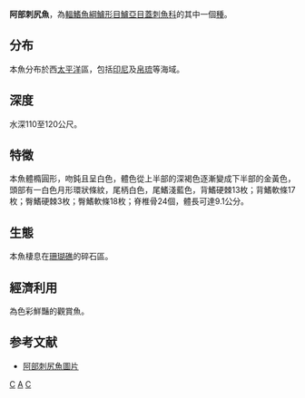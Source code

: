 {{Speciesbox 
| taxon = Centropyge abei
| image = Abe's Anglefish (Centropyge abei), Waikiki Aquarium.JPG
| status = LC
| status_system = IUCN3.1
| authority =  Allen, Young & Colin, 2006
| synonyms = 
}}
'''阿部刺尻魚'''，為[[輻鰭魚綱|輻鰭魚綱]][[鱸形目|鱸形目]][[鱸亞目|鱸亞目]][[蓋刺魚科|蓋刺魚科]]的其中一個[[種|種]]。

==分布==
本魚分布於西[[太平洋|太平洋]]區，包括[[印尼|印尼]]及[[帛琉|帛琉]]等海域。

==深度==
水深110至120公尺。

==特徵==
本魚體橢圓形，吻鈍且呈白色，體色從上半部的深褐色逐漸變成下半部的金黃色，頭部有一白色月形環狀條紋，尾柄白色，尾鰭淺藍色，背鰭硬棘13枚；背鰭軟條17枚；臀鰭硬棘3枚；臀鰭軟條18枚；脊椎骨24個，體長可達9.1公分。

==生態==
本魚棲息在[[珊瑚礁|珊瑚礁]]的碎石區。

==經濟利用==
為色彩鮮豔的觀賞魚。

==参考文献==
*[http://www.marinelifephotography.com/fishes/angelfishes/angelfishes.htm 阿部刺尻魚圖片] {{Wayback|url=http://www.marinelifephotography.com/fishes/angelfishes/angelfishes.htm |date=20210220213927 }}
{{Taxonbar}}

[[Category:觀賞魚|C]]
[[Category:刺尻魚屬|A]]
[[Category:2006年描述的魚類|C]]